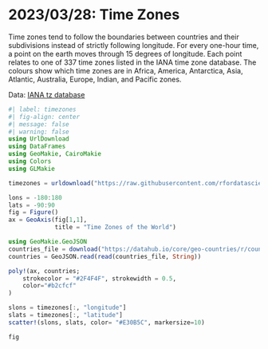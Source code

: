 # 2023/03/28: Time Zones

Time zones tend to follow the boundaries between countries and their subdivisions
instead of strictly following longitude. For every one-hour time, a point on the earth moves
through 15 degrees of longitude. Each point relates to one of 337 time zones listed in the 
IANA time zone database. The colours show which time zones are in Africa, America, Antarctica, Asia, Atlantic, Australia, Europe, Indian, and Pacific zones.
           
Data: [IANA tz database](https://github.com/rfordatascience/tidytuesday/blob/master/data/2023/2023-03-28/readme.md)

```julia
#| label: timezones
#| fig-align: center
#| message: false
#| warning: false
using UrlDownload
using DataFrames
using GeoMakie, CairoMakie
using Colors
using GLMakie

timezones = urldownload("https://raw.githubusercontent.com/rfordatascience/tidytuesday/master/data/2023/2023-03-28/timezones.csv") |> DataFrame ;

lons = -180:180
lats = -90:90
fig = Figure()
ax = GeoAxis(fig[1,1],
             title = "Time Zones of the World")

using GeoMakie.GeoJSON
countries_file = download("https://datahub.io/core/geo-countries/r/countries.geojson")
countries = GeoJSON.read(read(countries_file, String))

poly!(ax, countries;
    strokecolor = "#2F4F4F", strokewidth = 0.5,
    color="#b2cfcf"
)

slons = timezones[:, "longitude"]
slats = timezones[:, "latitude"]
scatter!(slons, slats, color= "#E30B5C", markersize=10)

fig
```



